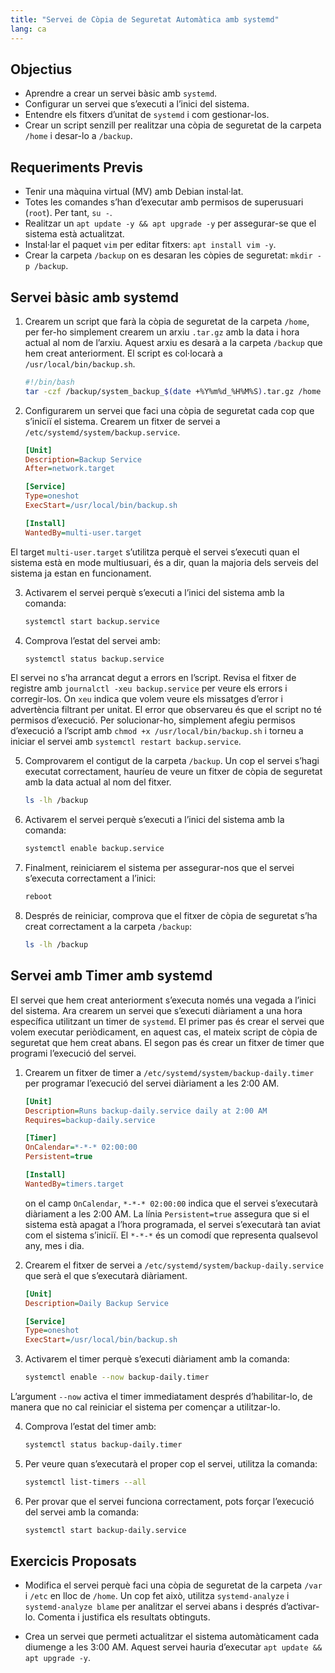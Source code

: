 ```yaml
---
title: "Servei de Còpia de Seguretat Automàtica amb systemd"
lang: ca
---
```


## Objectius

- Aprendre a crear un servei bàsic amb `systemd`.
- Configurar un servei que s'executi a l'inici del sistema.
- Entendre els fitxers d'unitat de `systemd` i com gestionar-los.
- Crear un script senzill per realitzar una còpia de seguretat de la carpeta `/home` i desar-lo a `/backup`.

## Requeriments Previs

- Tenir una màquina virtual (MV) amb Debian instal·lat.
- Totes les comandes s'han d'executar amb permisos de superusuari (`root`). Per tant, `su -`.
- Realitzar un `apt update -y && apt upgrade -y` per assegurar-se que el sistema està actualitzat.
- Instal·lar el paquet `vim` per editar fitxers: `apt install vim -y`.
- Crear la carpeta `/backup` on es desaran les còpies de seguretat: `mkdir -p /backup`.



## Servei bàsic amb systemd

1. Crearem un script que farà la còpia de seguretat de la carpeta `/home`, per fer-ho simplement crearem un arxiu `.tar.gz` amb la data i hora actual al nom de l'arxiu. Aquest arxiu es desarà a la carpeta `/backup` que hem creat anteriorment. El script es col·locarà a `/usr/local/bin/backup.sh`.

    ```bash
    #!/bin/bash
    tar -czf /backup/system_backup_$(date +%Y%m%d_%H%M%S).tar.gz /home
    ```

2. Configurarem un servei que faci una còpia de seguretat cada cop que s'iniciï el sistema. Crearem un fitxer de servei a `/etc/systemd/system/backup.service`.

    ```ini
    [Unit]
    Description=Backup Service
    After=network.target

    [Service]
    Type=oneshot
    ExecStart=/usr/local/bin/backup.sh

    [Install]
    WantedBy=multi-user.target
    ```

::: {.callout-note}
El target `multi-user.target` s'utilitza perquè el servei s'executi quan el sistema està en mode multiusuari, és a dir, quan la majoria dels serveis del sistema ja estan en funcionament.
:::

3. Activarem el servei perquè s'executi a l'inici del sistema amb la comanda:

    ```bash
    systemctl start backup.service
    ```

4. Comprova l'estat del servei amb:

    ```bash
    systemctl status backup.service
    ```

::: {.callout-important}
El servei no s'ha arrancat degut a errors en l'script. Revisa el fitxer de registre amb `journalctl -xeu backup.service` per veure els errors i corregir-los. On `xeu` indica que volem veure els missatges d'error i advertència filtrant per unitat. El error que observareu és que el script no té permisos d'execució. Per solucionar-ho, simplement afegiu permisos d'execució a l'script amb `chmod +x /usr/local/bin/backup.sh` i torneu a iniciar el servei amb `systemctl restart backup.service`.
:::


5. Comprovarem el contigut de la carpeta `/backup`. Un cop el servei s'hagi executat correctament, hauríeu de veure un fitxer de còpia de seguretat amb la data actual al nom del fitxer.

    ```bash
    ls -lh /backup
    ```

6. Activarem el servei perquè s'executi a l'inici del sistema amb la comanda:

    ```bash
    systemctl enable backup.service
    ```

7. Finalment, reiniciarem el sistema per assegurar-nos que el servei s'executa correctament a l'inici:

    ```bash
    reboot
    ```

8. Després de reiniciar, comprova que el fitxer de còpia de seguretat s'ha creat correctament a la carpeta `/backup`:

    ```bash
    ls -lh /backup
    ```

## Servei amb Timer amb systemd

El servei que hem creat anteriorment s'executa només una vegada a l'inici del sistema. Ara crearem un servei que s'executi diàriament a una hora específica utilitzant un timer de `systemd`. El primer pas és crear el servei que volem executar periòdicament, en aquest cas, el mateix script de còpia de seguretat que hem creat abans. El segon pas és crear un fitxer de timer que programi l'execució del servei.

1. Crearem un fitxer de timer a `/etc/systemd/system/backup-daily.timer` per programar l'execució del servei diàriament a les 2:00 AM.

    ```ini
    [Unit]
    Description=Runs backup-daily.service daily at 2:00 AM
    Requires=backup-daily.service

    [Timer]
    OnCalendar=*-*-* 02:00:00
    Persistent=true

    [Install]
    WantedBy=timers.target
    ```

    on el camp `OnCalendar`, `*-*-* 02:00:00` indica que el servei s'executarà diàriament a les 2:00 AM. La línia `Persistent=true` assegura que si el sistema està apagat a l'hora programada, el servei s'executarà tan aviat com el sistema s'iniciï. El `*-*-*` és un comodí que representa qualsevol any, mes i dia.

2. Crearem el fitxer de servei a `/etc/systemd/system/backup-daily.service` que serà el que s'executarà diàriament.

    ```ini
    [Unit]
    Description=Daily Backup Service

    [Service]
    Type=oneshot
    ExecStart=/usr/local/bin/backup.sh
    ```

3. Activarem el timer perquè s'executi diàriament amb la comanda:

    ```bash
    systemctl enable --now backup-daily.timer
    ```

::: {.callout-important}
L'argument `--now` activa el timer immediatament després d'habilitar-lo, de manera que no cal reiniciar el sistema per començar a utilitzar-lo.
:::

4. Comprova l'estat del timer amb:

    ```bash
    systemctl status backup-daily.timer
    ```

5. Per veure quan s'executarà el proper cop el servei, utilitza la comanda:

    ```bash
    systemctl list-timers --all
    ```

6. Per provar que el servei funciona correctament, pots forçar l'execució del servei amb la comanda:

    ```bash
    systemctl start backup-daily.service
    ```


## Exercicis Proposats

- Modifica el servei perquè faci una còpia de seguretat de la carpeta `/var` i `/etc` en lloc de `/home`. Un cop fet això, utilitza `systemd-analyze` i `systemd-analyze blame` per analitzar el servei abans i després d'activar-lo. Comenta i justifica els resultats obtinguts.

- Crea un servei que permeti actualitzar el sistema automàticament cada diumenge a les 3:00 AM. Aquest servei hauria d'executar `apt update && apt upgrade -y`.


